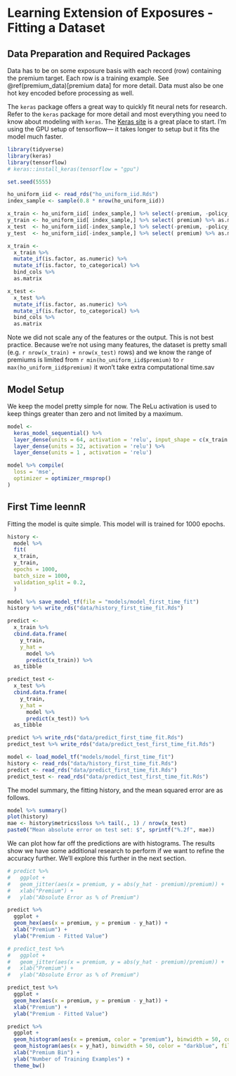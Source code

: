 # Learning Extension of Exposures - Fitting a Dataset {#first_time_fit}

## Data Preparation and Required Packages

Data has to be on some exposure basis with each record (row) containing the premium target.  Each row is a training example.  See \@ref(premium_data)[premium data] for more detail. Data must also be one hot key encoded before processing as well.

The `keras` package offers a great way to quickly fit neural nets for research. Refer to the `keras` package for more detail and most everything you need to know about modeling with `keras`. The [Keras site](https://keras.rstudio.com/) is a great place to start.  I'm using the GPU setup of tensorflow--- it takes longer to setup but it fits the model much faster.

```r
library(tidyverse)
library(keras)
library(tensorflow)
# keras::install_keras(tensorflow = "gpu")

set.seed(5555)

ho_uniform_iid <- read_rds("ho_uniform_iid.Rds")
index_sample <- sample(0.8 * nrow(ho_uniform_iid))

x_train <- ho_uniform_iid[ index_sample,] %>% select(-premium, -policy_number, -peril)
y_train <- ho_uniform_iid[ index_sample,] %>% select( premium) %>% as.matrix
x_test  <- ho_uniform_iid[-index_sample,] %>% select(-premium, -policy_number, -peril)
y_test  <- ho_uniform_iid[-index_sample,] %>% select( premium) %>% as.matrix

x_train <- 
  x_train %>% 
  mutate_if(is.factor, as.numeric) %>% 
  mutate_if(is.factor, to_categorical) %>% 
  bind_cols %>% 
  as.matrix

x_test <- 
  x_test %>% 
  mutate_if(is.factor, as.numeric) %>% 
  mutate_if(is.factor, to_categorical) %>% 
  bind_cols %>% 
  as.matrix
```

Note we did not scale any of the features or the output.  This is not best practice.  Because we're not using many features, the dataset is pretty small (e.g. `r nrow(x_train) + nrow(x_test)` rows) and we know the range of premiums is limited from `r min(ho_uniform_iid$premium)` to `r max(ho_uniform_iid$premium)` it won't take extra computational time.sav

## Model Setup

We keep the model pretty simple for now.  The ReLu activation is used to keep things greater than zero and not limited by a maximum.
 
```r
model <- 
  keras_model_sequential() %>% 
  layer_dense(units = 64, activation = 'relu', input_shape = c(x_train %>% ncol)) %>% 
  layer_dense(units = 32, activation = 'relu') %>%
  layer_dense(units = 1 , activation = 'relu')

model %>% compile(
  loss = 'mse',
  optimizer = optimizer_rmsprop()
)
```

## First Time leennR

Fitting the model is quite simple. This model will is trained for 1000 epochs.

```r
history <- 
  model %>% 
  fit(
  x_train,
  y_train, 
  epochs = 1000, 
  batch_size = 1000, 
  validation_split = 0.2,
  )
```

```r
model %>% save_model_tf(file = "models/model_first_time_fit")
history %>% write_rds("data/history_first_time_fit.Rds")

predict <-
  x_train %>% 
  cbind.data.frame(
    y_train, 
    y_hat = 
      model %>% 
      predict(x_train)) %>% 
  as_tibble

predict_test <-
  x_test %>% 
  cbind.data.frame(
    y_train, 
    y_hat = 
      model %>% 
      predict(x_test)) %>% 
  as_tibble

predict %>% write_rds("data/predict_first_time_fit.Rds")
predict_test %>% write_rds("data/predict_test_first_time_fit.Rds")
```

```r
model <- load_model_tf("models/model_first_time_fit")
history <- read_rds("data/history_first_time_fit.Rds")
predict <- read_rds("data/predict_first_time_fit.Rds")
predict_test <- read_rds("data/predict_test_first_time_fit.Rds")
```

The model summary, the fitting history, and the mean squared error are as follows. 

```r
model %>% summary()
plot(history)
mae <- history$metrics$loss %>% tail(., 1) / nrow(x_test) 
paste0("Mean absolute error on test set: $", sprintf("%.2f", mae))
```

We can plot how far off the predictions are with histograms.  The results show we have some additional research to perform if we want to refine the accuracy further.  We'll explore this further in the next section.

```r
# predict %>%  
#   ggplot + 
#   geom_jitter(aes(x = premium, y = abs(y_hat - premium)/premium)) +
#   xlab("Premium") +
#   ylab("Absolute Error as % of Premium")

predict %>%  
  ggplot + 
  geom_hex(aes(x = premium, y = premium - y_hat)) +
  xlab("Premium") +
  ylab("Premium - Fitted Value")

# predict_test %>%  
#   ggplot + 
#   geom_jitter(aes(x = premium, y = abs(y_hat - premium)/premium)) +
#   xlab("Premium") +
#   ylab("Absolute Error as % of Premium")

predict_test %>%  
  ggplot + 
  geom_hex(aes(x = premium, y = premium - y_hat)) +
  xlab("Premium") +
  ylab("Premium - Fitted Value") 
```

```r
predict %>% 
  ggplot + 
  geom_histogram(aes(x = premium, color = "premium"), binwidth = 50, color = "darkorange3", fill = "white") +
  geom_histogram(aes(x = y_hat), binwidth = 50, color = "darkblue", fill = "white") +
  xlab("Premium Bin") +
  ylab("Number of Training Examples") +
  theme_bw()
```


